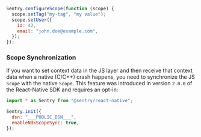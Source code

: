 ```javascript
Sentry.configureScope(function (scope) {
  scope.setTag("my-tag", "my value");
  scope.setUser({
    id: 42,
    email: "john.doe@example.com",
  });
});
```

### Scope Synchronization

If you want to set context data in the JS layer and then receive that context data when a native (C/C++) crash happens, you need to synchronize the JS `Scope` with the native `Scope`. This feature was introduced in version `2.0.0` of the React-Native SDK and requires an opt-in:


```javascript {filename:App.js}
import * as Sentry from "@sentry/react-native";

Sentry.init({
  dsn: "___PUBLIC_DSN___",
  enableNdkScopeSync: true,
});
```
